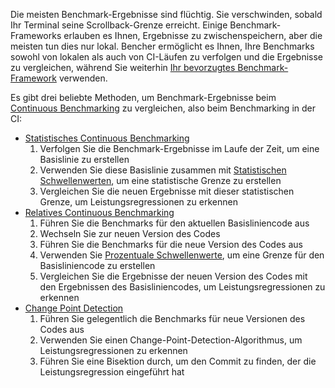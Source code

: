 Die meisten Benchmark-Ergebnisse sind flüchtig.
Sie verschwinden, sobald Ihr Terminal seine Scrollback-Grenze erreicht.
Einige Benchmark-Frameworks erlauben es Ihnen, Ergebnisse zu zwischenspeichern, aber die meisten tun dies nur lokal.
Bencher ermöglicht es Ihnen, Ihre Benchmarks sowohl von lokalen als auch von CI-Läufen zu verfolgen und die Ergebnisse zu vergleichen,
während Sie weiterhin [Ihr bevorzugtes Benchmark-Framework][adapters] verwenden.

Es gibt drei beliebte Methoden, um Benchmark-Ergebnisse beim [Continuous Benchmarking][continuous benchmarking] zu vergleichen, also beim Benchmarking in der CI:

- [Statistisches Continuous Benchmarking][statistical continuous benchmarking]
  1. Verfolgen Sie die Benchmark-Ergebnisse im Laufe der Zeit, um eine Basislinie zu erstellen
  2. Verwenden Sie diese Basislinie zusammen mit [Statistischen Schwellenwerten][thresholds], um eine statistische Grenze zu erstellen
  3. Vergleichen Sie die neuen Ergebnisse mit dieser statistischen Grenze, um Leistungsregressionen zu erkennen
- [Relatives Continuous Benchmarking][relative continuous benchmarking]
  1. Führen Sie die Benchmarks für den aktuellen Basisliniencode aus
  2. Wechseln Sie zur neuen Version des Codes
  3. Führen Sie die Benchmarks für die neue Version des Codes aus
  4. Verwenden Sie [Prozentuale Schwellenwerte][percentage thresholds], um eine Grenze für den Basisliniencode zu erstellen
  5. Vergleichen Sie die Ergebnisse der neuen Version des Codes mit den Ergebnissen des Basisliniencodes, um Leistungsregressionen zu erkennen
- [Change Point Detection][change point detection]
  1. Führen Sie gelegentlich die Benchmarks für neue Versionen des Codes aus
  2. Verwenden Sie einen Change-Point-Detection-Algorithmus, um Leistungsregressionen zu erkennen
  3. Führen Sie eine Bisektion durch, um den Commit zu finden, der die Leistungsregression eingeführt hat

[adapters]: /de/docs/explanation/adapters/
[continuous benchmarking]: /de/docs/explanation/continuous-benchmarking/
[thresholds]: /de/docs/explanation/thresholds/
[percentage thresholds]: /de/docs/explanation/thresholds/#percentage-thresholds

[statistical continuous benchmarking]: #statistical-continuous-benchmarking
[relative continuous benchmarking]: #relative-continuous-benchmarking
[change point detection]: #change-point-detection